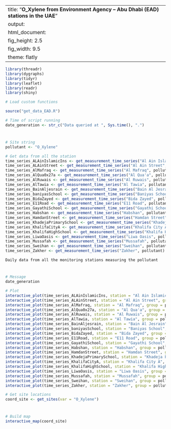 
---
title: "**O_Xylene from Environment Agency – Abu Dhabi (EAD) stations in the UAE**"
output:
  html_document:
    fig_height: 2.5
    fig_width: 9.5
    theme: flatly
---

```{r set_up, message = FALSE, echo = FALSE, warning = FALSE}
library(threadr)
library(dygraphs)
library(tidyr)
library(leaflet)
library(readr)
library(shiny)

# Load custom functions

source("get_data_EAD.R")

# Time of script running
date_generation <- str_c("Data queried at ", Sys.time(), ".")
```
# 

## 
```{r import_data, message = FALSE, echo = FALSE, results = "hide", cache = TRUE, warning = FALSE}

# Site string
pollutant <- "O_Xylene"

# Get data from all the station
time_series_ALAinIslamicIns <- get_measurement_time_series("Al Ain Islamic Ins", pollutant)
time_series_ALAinStreet <- get_measurement_time_series("Al Ain Street", pollutant)
time_series_AlMafraq <- get_measurement_time_series("Al Mafraq", pollutant)
time_series_AlQua0x27a <- get_measurement_time_series("Al Qua'a", pollutant)
time_series_AlRuwais <- get_measurement_time_series("Al Ruwais", pollutant)
time_series_AlTawia <- get_measurement_time_series("Al Tawia", pollutant)
time_series_BainAljesrain <- get_measurement_time_series("Bain Al Jesrain", pollutant)
time_series_baniyasSchool <- get_measurement_time_series("Baniyas School", pollutant)
time_series_BidaZayed <- get_measurement_time_series("Bida Zayed", pollutant)
time_series_E11Road <- get_measurement_time_series("E11 Road", pollutant)
time_series_GayathiSchool <- get_measurement_time_series("Gayathi School", pollutant)
time_series_Habshan <- get_measurement_time_series("Habshan", pollutant)
time_series_HamdanStreet <- get_measurement_time_series("Hamdan Street", pollutant)
time_series_KhadejaPrimarySchool <- get_measurement_time_series("Khadeja Primary School", pollutant)
time_series_KhalifaCityA <- get_measurement_time_series("Khalifa City A", pollutant)
time_series_KhalifaHighSchool <- get_measurement_time_series("Khalifa High School", pollutant)
time_series_LiwaOasis <- get_measurement_time_series("Liwa Oasis", pollutant)
time_series_Mussafah <- get_measurement_time_series("Mussafah", pollutant)
time_series_Sweihan <- get_measurement_time_series("Sweihan", pollutant)
time_series_Zakher <- get_measurement_time_series("Zakher", pollutant)
```

 `Daily data from all the monitoring stations measuring the pollutant`
 
# 

## 

```{r plot_EAD_LAT, echo = FALSE, cache = TRUE}
# Message
date_generation

# Plot
interactive_plot(time_series_ALAinIslamicIns, station = "Al Ain Islamic Ins", group =   pollutant, pollu="O_Xylene")
interactive_plot(time_series_ALAinStreet, station = "Al Ain Street", group = pollutant, pollu="O_Xylene")
interactive_plot(time_series_AlMafraq, station = "Al Mafraq", group = pollutant, pollu="O_Xylene")
interactive_plot(time_series_AlQua0x27a, station = "Al Qua'a", group = pollutant, pollu="O_Xylene")
interactive_plot(time_series_AlRuwais, station = "Al Ruwais", group = pollutant, pollu="O_Xylene")
interactive_plot(time_series_AlTawia, station = "Al Tawia", group = pollutant, pollu="O_Xylene")
interactive_plot(time_series_BainAljesrain, station = "Bain Al Jesrain", group = pollutant, pollu="O_Xylene")
interactive_plot(time_series_baniyasSchool, station = "Baniyas School", group = pollutant, pollu="O_Xylene")
interactive_plot(time_series_BidaZayed, station = "Bida Zayed", group = pollutant, pollu="O_Xylene")
interactive_plot(time_series_E11Road, station = "E11 Road", group = pollutant, pollu="O_Xylene")
interactive_plot(time_series_GayathiSchool, station = "Gayathi School", group = pollutant, pollu="O_Xylene")
interactive_plot(time_series_Habshan, station = "Habshan", group = pollutant, pollu="O_Xylene")
interactive_plot(time_series_HamdanStreet, station = "Hamdan Street", group = pollutant, pollu="O_Xylene")
interactive_plot(time_series_KhadejaPrimarySchool, station = "Khadeja Primary School", group = pollutant, pollu="O_Xylene")
interactive_plot(time_series_KhalifaCityA, station = "Khalifa City A", group = pollutant, pollu="O_Xylene")
interactive_plot(time_series_KhalifaHighSchool, station = "Khalifa High School", group =pollutant, pollu="O_Xylene")
interactive_plot(time_series_LiwaOasis, station = "Liwa Oasis", group = pollutant, pollu="O_Xylene")
interactive_plot(time_series_Mussafah, station = "Mussafah", group = pollutant, pollu="O_Xylene")
interactive_plot(time_series_Sweihan, station = "Sweihan", group = pollutant, pollu="O_Xylene")
interactive_plot(time_series_Zakher, station = "Zakher", group = pollutant, pollu="O_Xylene")

```


```{r import_data_for_map, message = FALSE, echo = FALSE, results = "hide", cache = TRUE}
# Get site locations
coord_site <- get_sites(var = "O_Xylene")

```
#
 
##

```{r map, fig.height = 8, echo = FALSE, message = FALSE, cache = TRUE}
# Build map
interactive_map(coord_site)
```

 
 